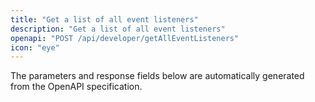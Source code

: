 ```yaml
---
title: "Get a list of all event listeners"
description: "Get a list of all event listeners"
openapi: "POST /api/developer/getAllEventListeners"
icon: "eye"
---
```


<Note>
The parameters and response fields below are automatically generated from the OpenAPI specification.
</Note>
